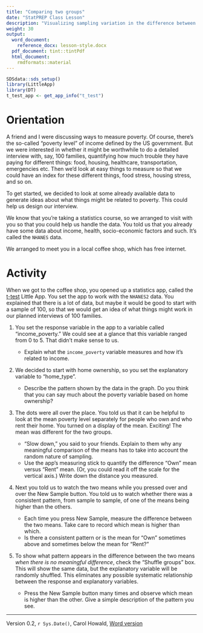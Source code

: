 ```yaml
---
title: "Comparing two groups"
date: "StatPREP Class Lesson"
description: "Visualizing sampling variation in the difference between two groups."
weight: 30
output:
  word_document:
    reference_docx: lesson-style.docx
  pdf_document: tint::tintPdf
  html_document:
    rmdformats::material
---
```


```r
SDSdata::sds_setup()
library(LittleApp)
library(DT)
t_test_app <- get_app_info("t_test")
```

# Orientation

A friend and I were discussing ways to measure poverty. Of course,  there's the so-called "poverty level" of income defined by the US government. But we were interested in whether it might be worthwhile to do a detailed interview with, say, 100 families, quantifying how much trouble they have paying  for different things: food, housing, healthcare, transportation, emergencies etc. Then we'd look at easy things to measure so that we could have an index for these different things, food stress, housing stress, and so on.

To get started, we decided to look at some already available data to generate ideas about what things might be related to poverty. This could help us design our interview.

We know that you're taking a statistics course, so we arranged to visit with you so that you could help us handle the data. You told us that you already have some data about income, health, socio-economic factors and such. It's called the `NHANES` data.

We arranged to meet you in a local coffee shop, which has free internet.
 
# Activity

When we got to the coffee shop, you opened up a statistics app, called the  [t-test](`r t_test_app$url`) Little App. You set the app to work with  the `NHANES2` data. You explained that there is a lot of  data, but maybe it would be good to start with a sample of 100, so that we would get an idea of what things might work in our planned interviews of 100 families.

1. You set the response variable in the app to a variable called "income_poverty." We could see at a glance that this variable ranged from 0 to 5. That didn't make sense to us.

    * Explain what the `income_poverty` variable measures and how it's related to income.
    
2.  We decided to start with home ownership, so you set the explanatory variable to "home_type". 

    * Describe the pattern shown by the data in the graph. Do you think that you can say much about the poverty variable based on home ownership?
    
3. The dots were all over the place. You  told us  that it can be helpful to look at  the mean poverty level separately for people who own and who rent their home. You turned on  a display of the mean. Exciting! The mean was different for the two groups.

    * "Slow down," you said to your friends. Explain to them why any meaningful comparison of the means has to take into account the random nature of sampling.
    * Use the app's measuring stick to quantify the difference "Own" mean versus "Rent" mean. (Or, you could read it off the scale for the vertical axis.) Write down the distance you measured. 
    
4. Next you told us to watch the two means while you pressed over and over the New Sample button. You told us to watch whether there was a consistent pattern, from sample to sample, of one of the means being higher than the others.

    * Each time you press New Sample, measure the difference between the two means. Take care to record which  mean is higher than which.
    * Is there a consistent pattern or is the mean for "Own" sometimes above and sometimes below the mean for "Rent?"
    
5. To show what pattern appears in the difference between the two means *when there is no meaningful difference*, check the "Shuffle groups" box. This will show the same data, but the explanatory variable will be randomly shuffled. This eliminates any possible systematic relationship between the response and explanatory  variables.

    * Press the New Sample button many times and observe which mean is higher than the other. Give a simple description of the pattern you see.
    
    
    


----------------------

Version 0.2, `r Sys.Date()`, Carol Howald, [Word version](`r paste0("/word-versions/",tools::file_path_sans_ext(knitr::current_input()), ".docx")`) 
